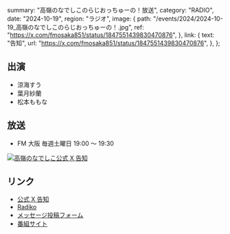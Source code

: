   summary: "高嶺のなでしこのらじおっちゅーの！放送",
  category: "RADIO",
  date: "2024-10-19",
  region: "ラジオ",
  image: {
    path: "/events/2024/2024-10-19_高嶺のなでしこのらじおっちゅーの！.jpg",
    ref: "https://x.com/fmosaka851/status/1847551439830470876",
  },
  link: {
    text: "告知",
    url: "https://x.com/fmosaka851/status/1847551439830470876",
  },
};

## 出演

- 涼海すう
- 葉月紗蘭
- 松本ももな

## 放送

- FM 大阪 毎週土曜日 19:00 ～ 19:30

[![高嶺のなでしこ公式 X 告知](/events/2024/2024-10-19_高嶺のなでしこのらじおっちゅーの！_2.jpg)](/events/2024/2024-10-19_高嶺のなでしこのらじおっちゅーの！_2.jpg)

## リンク

- [公式 X 告知](https://x.com/takanenofficial/status/1847570886930682156)
- [Radiko](https://radiko.jp/share/?sid=FMO&t=20241005190000)
- [メッセージ投稿フォーム](https://fmosaka.futureartist.net/enquete/354047)
- [番組サイト](https://www.fmosaka.net/_ct/17722199)
